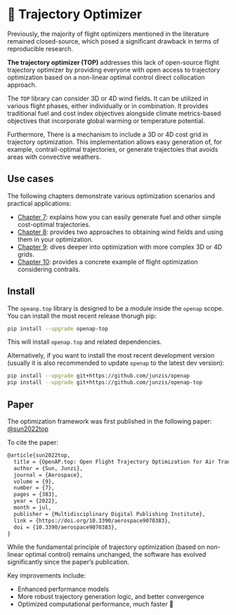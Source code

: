 # 🦸 Trajectory Optimizer


Previously, the majority of flight optimizers mentioned in the literature remained closed-source, which posed a significant drawback in terms of reproducible research.

**The trajectory optimizer (TOP)** addresses this lack of open-source flight trajectory optimizer by providing everyone with open access to trajectory optimization based on a non-linear optimal control direct collocation approach. 

The `TOP` library can consider 3D or 4D wind fields. It can be utilized in various flight phases, either individually or in combination. It provides traditional fuel and cost index objectives alongside climate metrics-based objectives that incorporate global warming or temperature potential. 

Furthermore, There is a mechanism to include a 3D or 4D cost grid in trajectory optimization. This implementation allows easy generation of, for example, contrail-optimal trajectories, or generate trajectoies that avoids areas with convective weathers.


## Use cases

The following chapters demonstrate various optimization scenarios and practical applications:


- [Chapter 7](basic.qmd): explains how you can easily generate fuel and other simple cost-optimal trajectories.
- [Chapter 8](wind.qmd): provides two approaches to obtaining wind fields and using them in your optimization.
- [Chapter 9](costgrid.qmd): dives deeper into optimization with more complex 3D or 4D grids.
- [Chapter 10](contrail.qmd): provides a concrete example of flight optimization considering contrails.



## Install

The `opeanp.top` library is designed to be a module inside the `openap` scope. You can install the most recent release thorugh pip:

```sh
pip install --upgrade openap-top
```

This will install `openap.top` and related dependencies. 

Alternatively, if you want to install the most recent development version (usually it is also recommended to update `openap` to the latest dev version):

```sh
pip install --upgrade git+https://github.com/junzis/openap
pip install --upgrade git+https://github.com/junzis/openap-top
```


## Paper

The optimization framework was first published in the following paper:
[@sun2022top](https://doi.org/10.3390/aerospace9070383)

To cite the paper:

```tex
@article{sun2022top,
  title = {OpenAP.top: Open Flight Trajectory Optimization for Air Transport and Sustainability Research},
  author = {Sun, Junzi},
  journal = {Aerospace},
  volume = {9},
  number = {7},
  pages = {383},
  year = {2022},
  month = jul,
  publisher = {Multidisciplinary Digital Publishing Institute},
  link = {https://doi.org/10.3390/aerospace9070383},
  doi = {10.3390/aerospace9070383},
}
```


:::{.callout-caution}
While the fundamental principle of trajectory optimization (based on non-linear optimal control) remains unchanged, the software has evolved significantly since the paper's publication.

Key improvements include:

- Enhanced performance models
- More robust trajectory generation logic, and better convergence
- Optimized computational performance, much faster 🚀
:::
